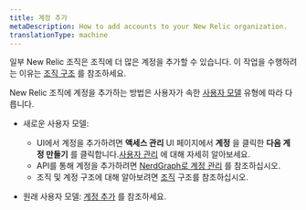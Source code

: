 ```yaml
---
title: 계정 추가
metaDescription: How to add accounts to your New Relic organization.
translationType: machine
---
```


일부 New Relic 조직은 조직에 더 많은 계정을 추가할 수 있습니다. 이 작업을 수행하려는 이유는 [조직 구조](/docs/accounts/accounts-billing/account-structure/new-relic-account-structure) 를 참조하세요.

New Relic 조직에 계정을 추가하는 방법은 사용자가 속한 [사용자 모델](/docs/accounts/original-accounts-billing/original-product-based-pricing/overview-user-models) 유형에 따라 다릅니다.

* 새로운 사용자 모델:

  * UI에서 계정을 추가하려면 **액세스 관리** UI 페이지에서 **계정** 을 클릭한 **다음 계정 만들기** 를 클릭합니다.[사용자 관리](/docs/accounts/accounts-billing/new-relic-one-user-management/user-management-ui-and-tasks#where) 에 대해 자세히 알아보세요.
  * API를 통해 계정을 추가하려면 [NerdGraph로 계정 관리](/docs/apis/nerdgraph/examples/manage-accounts-nerdgraph) 를 참조하십시오.
  * 조직 및 계정 구조에 대해 알아보려면 [조직](/docs/accounts/accounts-billing/account-structure/new-relic-account-structure) 구조를 참조하십시오.

* 원래 사용자 모델: [계정 추가](/docs/accounts/original-accounts-billing/original-users-roles/parent-child-account-structure/#creating) 를 참조하세요.